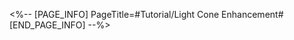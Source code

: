 <%-- [PAGE_INFO]
PageTitle=#Tutorial/Light Cone Enhancement#
[END_PAGE_INFO] --%>
{{Tutorial
|sort      = 310502
|title     = Light Cone Enhancement
|subtitle  = 
|type      = System
|about     = 
|image1    = Tutorial Light Cone Enhancement 1.png{{subst:void|<!--$UPLOAD:<<SpriteOutput/TutorialPic/TutorialPage_310502.png>-<Tutorial Light Cone Enhancement 1.png>-<Tutorial Files>>-->}}
|text1     = {{Color|h|nobold=1|Level-up}} and {{Color|h|nobold=1|Ascension}} can both massively boost all stats for the {{Color|h|nobold=1|Light Cone}}, making the wearer even more powerful.
}}